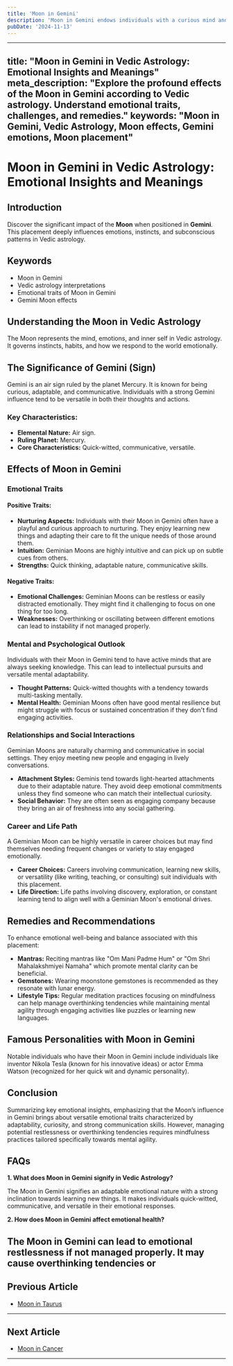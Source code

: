 ```yaml
---
title: 'Moon in Gemini'
description: 'Moon in Gemini endows individuals with a curious mind and adaptable emotions. They are communicative, sociable, and enjoy intellectual stimulation and variety in life in Vedic Astrology'
pubDate: '2024-11-13'
---
```


---
title: "Moon in Gemini in Vedic Astrology: Emotional Insights and Meanings"
meta_description: "Explore the profound effects of the Moon in Gemini according to Vedic astrology. Understand emotional traits, challenges, and remedies."
keywords: "Moon in Gemini, Vedic Astrology, Moon effects, Gemini emotions, Moon placement"
---

# Moon in Gemini in Vedic Astrology: Emotional Insights and Meanings

## Introduction

Discover the significant impact of the **Moon** when positioned in **Gemini**. This placement deeply influences emotions, instincts, and subconscious patterns in Vedic astrology.

## Keywords

- Moon in Gemini
- Vedic astrology interpretations
- Emotional traits of Moon in Gemini
- Gemini Moon effects

## Understanding the Moon in Vedic Astrology

The Moon represents the mind, emotions, and inner self in Vedic astrology. It governs instincts, habits, and how we respond to the world emotionally.

## The Significance of Gemini (Sign)

Gemini is an air sign ruled by the planet Mercury. It is known for being curious, adaptable, and communicative. Individuals with a strong Gemini influence tend to be versatile in both their thoughts and actions.

### Key Characteristics:

- **Elemental Nature:** Air sign.
- **Ruling Planet:** Mercury.
- **Core Characteristics:** Quick-witted, communicative, versatile.

## Effects of Moon in Gemini

### Emotional Traits

#### Positive Traits:
- **Nurturing Aspects:** Individuals with their Moon in Gemini often have a playful and curious approach to nurturing. They enjoy learning new things and adapting their care to fit the unique needs of those around them.
- **Intuition:** Geminian Moons are highly intuitive and can pick up on subtle cues from others.
- **Strengths:** Quick thinking, adaptable nature, communicative skills.

#### Negative Traits:
- **Emotional Challenges:** Geminian Moons can be restless or easily distracted emotionally. They might find it challenging to focus on one thing for too long.
- **Weaknesses:** Overthinking or oscillating between different emotions can lead to instability if not managed properly.

### Mental and Psychological Outlook

Individuals with their Moon in Gemini tend to have active minds that are always seeking knowledge. This can lead to intellectual pursuits and versatile mental adaptability.

- **Thought Patterns:** Quick-witted thoughts with a tendency towards multi-tasking mentally.
- **Mental Health:** Geminian Moons often have good mental resilience but might struggle with focus or sustained concentration if they don't find engaging activities.

### Relationships and Social Interactions

Geminian Moons are naturally charming and communicative in social settings. They enjoy meeting new people and engaging in lively conversations.

- **Attachment Styles:** Geminis tend towards light-hearted attachments due to their adaptable nature. They avoid deep emotional commitments unless they find someone who can match their intellectual curiosity.
- **Social Behavior:** They are often seen as engaging company because they bring an air of freshness into any social gathering.

### Career and Life Path

A Geminian Moon can be highly versatile in career choices but may find themselves needing frequent changes or variety to stay engaged emotionally.

- **Career Choices:** Careers involving communication, learning new skills, or versatility (like writing, teaching, or consulting) suit individuals with this placement.
- **Life Direction:** Life paths involving discovery, exploration, or constant learning tend to align well with a Geminian Moon's emotional drives.

## Remedies and Recommendations

To enhance emotional well-being and balance associated with this placement:

- **Mantras:** Reciting mantras like "Om Mani Padme Hum" or "Om Shri Mahalakshmiyei Namaha" which promote mental clarity can be beneficial.
- **Gemstones:** Wearing moonstone gemstones is recommended as they resonate with lunar energy.
- **Lifestyle Tips:** Regular meditation practices focusing on mindfulness can help manage overthinking tendencies while maintaining mental agility through engaging activities like puzzles or learning new languages.

## Famous Personalities with Moon in Gemini

Notable individuals who have their Moon in Gemini include individuals like inventor Nikola Tesla (known for his innovative ideas) or actor Emma Watson (recognized for her quick wit and dynamic personality).

## Conclusion

Summarizing key emotional insights, emphasizing that the Moon’s influence in Gemini brings about versatile emotional traits characterized by adaptability, curiosity, and strong communication skills. However, managing potential restlessness or overthinking tendencies requires mindfulness practices tailored specifically towards mental agility.

## FAQs

**1. What does Moon in Gemini signify in Vedic Astrology?**

The Moon in Gemini signifies an adaptable emotional nature with a strong inclination towards learning new things. It makes individuals quick-witted, communicative, and versatile in their emotional responses.

**2. How does Moon in Gemini affect emotional health?**

The Moon in Gemini can lead to emotional restlessness if not managed properly. It may cause overthinking tendencies or
---

## Previous Article
- [Moon in Taurus](/blogs-md/0802_Moon_in_Rashi/080202_Moon_in_Taurus.mdx)

---

## Next Article
- [Moon in Cancer](/blogs-md/0802_Moon_in_Rashi/080204_Moon_in_Cancer.mdx)

---
